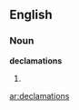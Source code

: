 ==English==

===Noun===
'''declamations'''

# {{plural of|declamation}}

{{anagrams:en/aacdeilmnost}}
[[ar:declamations]]